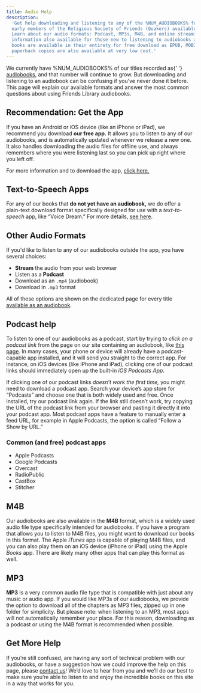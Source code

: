 ```yaml
---
title: Audio Help
description:
  'Get help downloading and listening to any of the %NUM_AUDIOBOOKS% free audiobooks from
  early members of the Religious Society of Friends (Quakers) available on this site.
  Learn about our audio formats: Podcast, MP3s, M4B, and online streaming. Additional
  information also available for those new to listening to audiobooks as podcasts. All
  books are available in their entirety for free download as EPUB, MOBI, PDF, and
  paperback copies are also available at very low cost.'
---
```


<Lead>
  We currently have %NUM_AUDIOBOOKS% of our titles recorded as{' '}
  <a href="./audiobooks">audiobooks</a>, and that number will continue to grow. But
  downloading and listening to an audiobook can be confusing if you&rsquo;ve never done it
  before. This page will explain our available formats and answer the most common
  questions about using Friends Library audiobooks.
</Lead>

## Recommendation: Get the App

If you have an Android or iOS device (like an iPhone or iPad), we recommend you download
**our free app.** It allows you to listen to any of our audiobooks, and is automatically
updated whenever we release a new one. It also handles downloading the audio files for
offline use, and always remembers where you were listening last so you can pick up right
where you left off.

For more information and to download the app, [click here.](/app)

## Text-to-Speech Apps

For any of our books that **do not yet have an audiobook,** we do offer a plain-text
download format specifically designed for use with a _text-to-speech_ app, like “Voice
Dream.” For more details, [see here](/plain-text-format).

## Other Audio Formats

If you'd like to listen to any of our audiobooks outside the app, you have several
choices:

- **Stream** the audio from your web browser
- Listen as a **Podcast**
- Download as an `.mp4` (audiobook)
- Download in `.mp3` format

All of these options are shown on the dedicated page for every title
[available as an audiobook](/audiobooks).

## Podcast help

To listen to one of our audiobooks as a podcast, start by trying to _click on a podcast
link_ from the page on our site containing an audiobook, like
[this page](/william-penn/no-cross-no-crown#audiobook). In many cases, your phone or
device will already have a podcast-capable app installed, and it will send you straight to
the correct app. For instance, on iOS devices (like iPhone and iPad), clicking one of our
podcast links should immediately open up the built-in _iOS Podcasts App_.

If clicking one of our podcast links _doesn’t work the first time,_ you might need to
download a podcast app. Search your device&rsquo;s app store for &ldquo;Podcasts&rdquo;
and choose one that is both widely used and free. Once installed, try our podcast link
again. If the link still doesn’t work, try copying the URL of the podcast link from your
browser and pasting it directly it into your podcast app. Most podcast apps have a feature
to manually enter a feed URL, for example in Apple Podcasts, the option is called “Follow
a Show by URL.”

### Common (and free) podcast apps

- Apple Podcasts
- Google Podcasts
- Overcast
- RadioPublic
- CastBox
- Stitcher

## M4B

Our audiobooks are also available in the **M4B** format, which is a widely used audio file
type specifically intended for audiobooks. If you have a program that allows you to listen
to M4B files, you might want to download our books in this format. The Apple _iTunes_ app
is capable of playing M4B files, and you can also play them on an iOS device (iPhone or
iPad) using the Apple _Books_ app. There are likely many other apps that can play this
format as well.

## MP3

**MP3** is a very common audio file type that is compatible with just about any music or
audio app. If you would like MP3s of our audiobooks, we provide the option to download all
of the chapters as MP3 files, zipped up in one folder for simplicity. But please note:
when listening to an MP3, most apps will not automatically remember your place. For this
reason, downloading as a podcast or using the M4B format is recommended when possible.

## Get More Help

If you’re still confused, are having any sort of technical problem with our audiobooks, or
have a suggestion how we could improve the help on this page, please
[contact us](./contact)! We’d love to hear from you and we’ll do our best to make sure
you’re able to listen to and enjoy the incredible books on this site in a way that works
for you.
